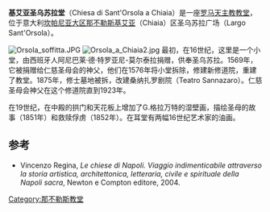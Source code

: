 {{Infobox church
| name                 = 基艾亚圣乌苏拉堂
| fullname             = Chiesa di Sant'Orsola a Chiaia
| image                = Napoli (4804047935).jpg
| location             = [[坎帕尼亚大区|坎帕尼亚大区]][[那不勒斯广域市|那不勒斯广域市]][[那不勒斯|那不勒斯]]圣乌苏拉 
| country              = 意大利
| coordinates          = {{coord|40.836100|14.243650|region:IT_type:landmark|display=title}}
| denomination         = [[罗马天主教|罗马天主教]]
| architectural type   = [[教堂|教堂]]
| diocese              =[[天主教那不勒斯总教区|天主教那不勒斯总教区]]
}}
'''基艾亚圣乌苏拉堂'''（Chiesa di Sant'Orsola a Chiaia）是一座[[罗马天主教|罗马天主教]][[教堂|教堂]]，位于意大利[[坎帕尼亚大区|坎帕尼亚大区]][[那不勒斯|那不勒斯]][[基艾亚|基艾亚]]（Chiaia）区圣乌苏拉广场（Largo Sant'Orsola）。

[[Image:Orsola_soffitta.JPG|thumb]]
[[Image:Orsola_a_Chiaia2.jpg|thumb]]
最初，在16世纪，这里是一个小堂，由西班牙人阿尼巴莱·德·特罗亚尼-莫尔泰拉捐赠，供奉圣乌苏拉。1569年，它被捐赠给仁慈圣母会的神父，他们在1576年将小堂拆除，修建新修道院，重建了教堂。1875年，修士墓地被拆，改建桑纳扎罗剧院（Teatro Sannazaro）。仁慈圣母会神父在这个修道院直到1923年。

在19世纪，在中殿的拱门和天花板上增加了G.格拉万特的湿壁画，描绘圣母的故事（1851年）和救赎俘虏（1852年）。在耳堂有两幅16世纪艺术家的油画。

==参考==
*Vincenzo Regina, ''Le chiese di Napoli. Viaggio indimenticabile attraverso la storia artistica, architettonica, letteraria, civile e spirituale della Napoli sacra'', Newton e Compton editore, 2004.
{{那不勒斯地标}}
[[Category:那不勒斯教堂|Category:那不勒斯教堂]]